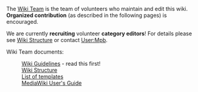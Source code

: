 {{Wiki Team Navigation}}
The [[Wiki Team]] is the team of volunteers who maintain and edit this wiki.  '''Organized contribution''' (as described in the following pages) is 
encouraged.


We are currently '''recruiting''' volunteer '''category editors'''!  For details please see [[Wiki Structure]] or contact [[User:Mpb]].


Wiki Team documents:
: [[Wiki Guidelines]] - read this first!
: [[Wiki Structure]]
: [[List of templates]]
: [http://meta.wikimedia.org/wiki/Help:Contents MediaWiki User's Guide]


{{Wiki Team}}
